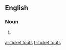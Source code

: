 ==English==

===Noun===
{{head|en|plural|head=[[ticket]] [[tout]]s}}

# {{context|British|lang=en}} {{plural of|ticket tout|lang=en|nocat=1}}

[[ar:ticket touts]]
[[fr:ticket touts]]